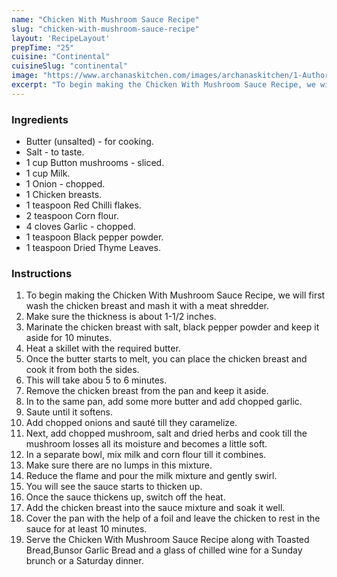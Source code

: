 ---
name: "Chicken With Mushroom Sauce Recipe"
slug: "chicken-with-mushroom-sauce-recipe"
layout: 'RecipeLayout'
prepTime: "25"
cuisine: "Continental"
cuisineSlug: "continental"
image: "https://www.archanaskitchen.com/images/archanaskitchen/1-Author/sibyl_sunitha/Chicken_With_Mushroom_Sauce_Recipe_.jpg"
excerpt: "To begin making the Chicken With Mushroom Sauce Recipe, we will first wash the chicken breast and mash it with a meat shredder"
---

### Ingredients

- Butter (unsalted) - for cooking.
- Salt - to taste.
- 1 cup Button mushrooms - sliced.
- 1 cup Milk.
- 1 Onion - chopped.
- 1 Chicken breasts.
- 1 teaspoon Red Chilli flakes.
- 2 teaspoon Corn flour.
- 4 cloves Garlic - chopped.
- 1 teaspoon Black pepper powder.
- 1 teaspoon Dried Thyme Leaves.

### Instructions

1. To begin making the Chicken With Mushroom Sauce Recipe, we will first wash the chicken breast and mash it with a meat shredder.
1. Make sure the thickness is about 1-1/2 inches.
1. Marinate the chicken breast with salt, black pepper powder and keep it aside for 10 minutes.
1. Heat a skillet with the required butter.
1. Once the butter starts to melt, you can place the chicken breast and cook it from both the sides.
1. This will take abou 5 to 6 minutes.
1. Remove the chicken breast from the pan and keep it aside.
1. In to the same pan, add some more butter and add chopped garlic.
1. Saute until it softens.
1. Add chopped onions and sauté till they caramelize.
1. Next, add chopped mushroom, salt and dried herbs and cook till the mushroom losses all its moisture and becomes a little soft.
1. In a separate bowl, mix milk and corn flour till it combines.
1. Make sure there are no lumps in this mixture.
1. Reduce the flame and pour the milk mixture and gently swirl.
1. You will see the sauce starts to thicken up.
1. Once the sauce thickens up, switch off the heat.
1. Add the chicken breast into the sauce mixture and soak it well.
1. Cover the pan with the help of a foil and leave the chicken to rest in the sauce for at least 10 minutes.
1. Serve the Chicken With Mushroom Sauce Recipe along with Toasted Bread,Bunsor Garlic Bread and a glass of chilled wine for a Sunday brunch or a Saturday dinner.
